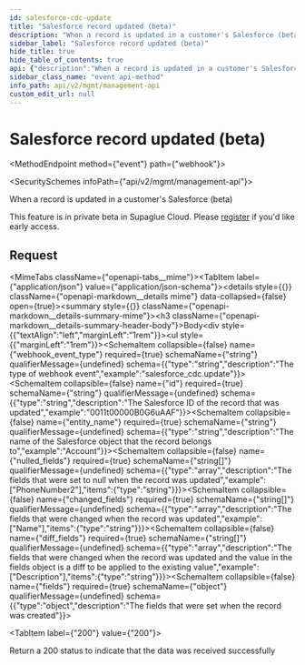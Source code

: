 ```yaml
---
id: salesforce-cdc-update
title: "Salesforce record updated (beta)"
description: "When a record is updated in a customer's Salesforce (beta)"
sidebar_label: "Salesforce record updated (beta)"
hide_title: true
hide_table_of_contents: true
api: {"description":"When a record is updated in a customer's Salesforce (beta)\n\nThis feature is in private beta in Supaglue Cloud. Please [register](https://m8ndtm64l4g.typeform.com/to/ovOUDxGj) if you'd like early access.","operationId":"salesforceCdcUpdate","x-event-type":"salesforce_cdc.update","tags":["Salesforce CDC Events (beta)"],"requestBody":{"content":{"application/json":{"example":{"id":"0011t00000B0G6uAAF","entity_name":"Account","fields":{"Name":"Acme"},"nulled_fields":[],"changed_fields":["Name"],"diff_fields":[]},"schema":{"type":"object","properties":{"webhook_event_type":{"type":"string","description":"The type of webhook event","example":"salesforce_cdc.update"},"id":{"type":"string","description":"The Salesforce ID of the record that was updated","example":"0011t00000B0G6uAAF"},"entity_name":{"type":"string","description":"The name of the Salesforce object that the record belongs to","example":"Account"},"nulled_fields":{"type":"array","description":"The fields that were set to null when the record was updated","example":["PhoneNumber2"],"items":{"type":"string"}},"changed_fields":{"type":"array","description":"The fields that were changed when the record was updated","example":["Name"],"items":{"type":"string"}},"diff_fields":{"type":"array","description":"The fields that were changed when the record was updated and the value in the fields object is a diff to be applied to the existing value","example":["Description"],"items":{"type":"string"}},"fields":{"type":"object","description":"The fields that were set when the record was created"}},"required":["webhook_event_type","id","entity_name","fields","nulled_fields","changed_fields","diff_fields"]}}}},"responses":{"200":{"description":"Return a 200 status to indicate that the data was received successfully"}},"extensions":[{"key":"x-event-type","value":"salesforce_cdc.update"}],"method":"event","path":"webhook","servers":[{"url":"https://api.supaglue.io/mgmt/v2","description":"Supaglue API"}],"securitySchemes":{"x-api-key":{"type":"apiKey","name":"x-api-key","in":"header","description":"API key to allow developers to access the API"}},"jsonRequestBodyExample":{"webhook_event_type":"salesforce_cdc.update","id":"0011t00000B0G6uAAF","entity_name":"Account","nulled_fields":["PhoneNumber2"],"changed_fields":["Name"],"diff_fields":["Description"],"fields":{}},"info":{"version":"0.16.7","title":"Management API","contact":{"name":"Supaglue","email":"docs@supaglue.com","url":"https://supaglue.com"},"description":"#### Introduction\n\nWelcome to the Management API documentation. You can use this API to manage customer integrations and connections.\n\n[![Run in Postman](https://run.pstmn.io/button.svg)](https://www.postman.com/supaglue/workspace/supaglue-public/overview)\n\n#### Base API URL\n\n```\nhttps://api.supaglue.io/mgmt/v2\n```\n"}}
sidebar_class_name: "event api-method"
info_path: api/v2/mgmt/management-api
custom_edit_url: null
---
```



<h1 className={"openapi__heading"}>Salesforce record updated (beta)</h1>

<MethodEndpoint method={"event"} path={"webhook"}></MethodEndpoint>

<SecuritySchemes infoPath={"api/v2/mgmt/management-api"}></SecuritySchemes>



When a record is updated in a customer's Salesforce (beta)

This feature is in private beta in Supaglue Cloud. Please [register](https://m8ndtm64l4g.typeform.com/to/ovOUDxGj) if you'd like early access.

## Request

<MimeTabs className={"openapi-tabs__mime"}><TabItem label={"application/json"} value={"application/json-schema"}><details style={{}} className={"openapi-markdown__details mime"} data-collapsed={false} open={true}><summary style={{}} className={"openapi-markdown__details-summary-mime"}><h3 className={"openapi-markdown__details-summary-header-body"}>Body</h3></summary><div style={{"textAlign":"left","marginLeft":"1rem"}}></div><ul style={{"marginLeft":"1rem"}}><SchemaItem collapsible={false} name={"webhook_event_type"} required={true} schemaName={"string"} qualifierMessage={undefined} schema={{"type":"string","description":"The type of webhook event","example":"salesforce_cdc.update"}}></SchemaItem><SchemaItem collapsible={false} name={"id"} required={true} schemaName={"string"} qualifierMessage={undefined} schema={{"type":"string","description":"The Salesforce ID of the record that was updated","example":"0011t00000B0G6uAAF"}}></SchemaItem><SchemaItem collapsible={false} name={"entity_name"} required={true} schemaName={"string"} qualifierMessage={undefined} schema={{"type":"string","description":"The name of the Salesforce object that the record belongs to","example":"Account"}}></SchemaItem><SchemaItem collapsible={false} name={"nulled_fields"} required={true} schemaName={"string[]"} qualifierMessage={undefined} schema={{"type":"array","description":"The fields that were set to null when the record was updated","example":["PhoneNumber2"],"items":{"type":"string"}}}></SchemaItem><SchemaItem collapsible={false} name={"changed_fields"} required={true} schemaName={"string[]"} qualifierMessage={undefined} schema={{"type":"array","description":"The fields that were changed when the record was updated","example":["Name"],"items":{"type":"string"}}}></SchemaItem><SchemaItem collapsible={false} name={"diff_fields"} required={true} schemaName={"string[]"} qualifierMessage={undefined} schema={{"type":"array","description":"The fields that were changed when the record was updated and the value in the fields object is a diff to be applied to the existing value","example":["Description"],"items":{"type":"string"}}}></SchemaItem><SchemaItem collapsible={false} name={"fields"} required={true} schemaName={"object"} qualifierMessage={undefined} schema={{"type":"object","description":"The fields that were set when the record was created"}}></SchemaItem></ul></details></TabItem></MimeTabs><div><div><ApiTabs><TabItem label={"200"} value={"200"}><div>

Return a 200 status to indicate that the data was received successfully

</div><div></div></TabItem></ApiTabs></div></div>
      